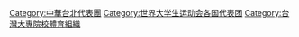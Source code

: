 [[Category:中華台北代表團|Category:中華台北代表團]]
[[Category:世界大学生运动会各国代表团|Category:世界大学生运动会各国代表团]]
[[Category:台灣大專院校體育組織|Category:台灣大專院校體育組織]]